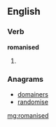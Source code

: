 ==English==

===Verb===
'''romanised'''

# {{past of|[[romanise]]}}

===Anagrams===
* [[domainers#English|domainers]]
* [[randomise#English|randomise]]

[[mg:romanised]]